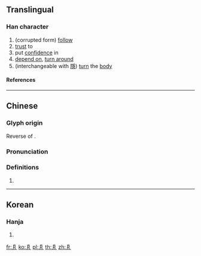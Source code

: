 {{character info/new}}
==Translingual==

===Han character===
{{Han char|rn=4|rad=丿|as=05|sn=6|four=|canj=HSMS}}

# (corrupted form) [[follow]]
# [[trust]] to
# put [[confidence]] in
# [[depend on]], [[turn around]]
# (interchangeable with [[隱]]) [[turn]] the [[body]]

====References====
{{Han ref|kx=0083.011|hdz=10038.080|uh=3406}}

----

==Chinese==
{{zh-forms}}

===Glyph origin===
Reverse of {{zh-l|*身}}.

===Pronunciation===
{{zh-pron
|m=yǐn
|c=zaan2
|mc=y
|oc=
|ma=
|cat=v
}}

===Definitions===
{{zh-hanzi}}

# {{rfdef|zh}}

----

==Korean==

===Hanja===
{{ko-hanja|hangeul=은|rv=eun|mr=ŭn|y=un|eumhun=돌아오다|ehrv=dolaoda|ehmr=tolaoda|ehy=tolaota}}

# {{defn|lang=ko|sort=丿05}}

[[fr:㐆]]
[[ko:㐆]]
[[pl:㐆]]
[[th:㐆]]
[[zh:㐆]]